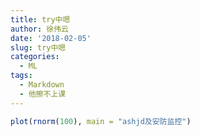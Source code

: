 ```yaml
---
title: try中嗯
author: 徐伟云
date: '2018-02-05'
slug: try中嗯
categories:
  - ML
tags:
  - Markdown
  - 他擦不上课
---
```


```r
plot(rnorm(100), main = "ashjd及安防监控")
```

